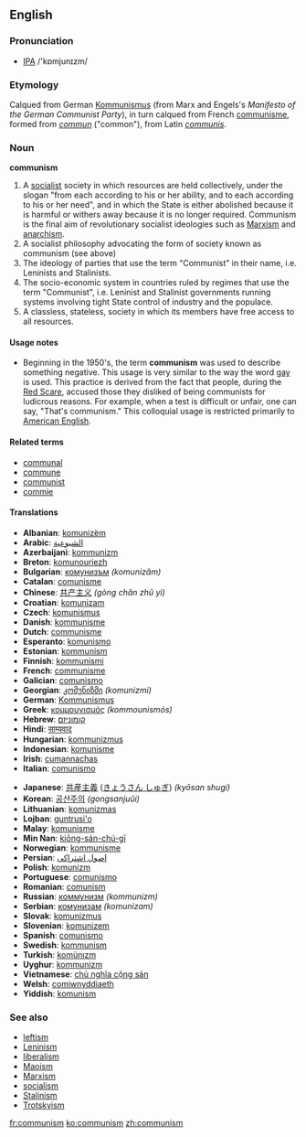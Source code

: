 ==English==
===Pronunciation===
* [[IPA]] /'kɒmjunɪzm/
===Etymology===
Calqued from German [[Kommunismus]] (from Marx and Engels's ''Manifesto of the German Communist Party''), in turn calqued from French [[communisme]], formed from ''[[commun]]'' ("common"), from Latin ''[[communis]]''.

===Noun===
'''communism'''
#A [[socialist]] society in which resources are held collectively, under the slogan "from each according to his or her ability, and to each according to his or her need", and in which the State is either abolished because it is harmful or withers away because it is no longer required.  Communism is the final aim of revolutionary socialist ideologies such as [[Marxism]] and [[anarchism]].
#A socialist philosophy advocating the form of society known as communism (see above)
#The ideology of parties that use the term "Communist" in their name, i.e. Leninists and Stalinists.
#The socio-economic system in countries ruled by regimes that use the term "Communist", i.e. Leninist and Stalinist governments running systems involving tight State control of industry and the populace.
#A classless, stateless, society in which its members have free access to all resources.

====Usage notes====
*Beginning in the 1950's, the term '''communism''' was used to describe something negative. This usage is very similar to the way the word [[gay]] is used. This practice is derived from the fact that people, during the [[Wikipedia:Red Scare|Red Scare]], accused those they disliked of being communists for ludicrous reasons. For example, when a test is difficult or unfair, one can say, "That's communism." This colloquial usage is restricted primarily to [[American English]]. 

====Related terms====
*[[communal]]
*[[commune]]
*[[communist]]
*[[commie]]

====Translations====
{{top}}<!--languages from A to I go here-->
*'''Albanian''': [[komunizëm]]
*'''Arabic''': [[الشيوعية]]
*'''Azerbaijani''': [[kommunizm]]
*'''Breton''': [[komunouriezh]]
*'''Bulgarian''': [[комунизъм]] ''(komunizăm)''
*'''Catalan''': [[comunisme]]
*'''Chinese''': [[共产主义]] ''(gòng chǎn zhǔ yì)''
*'''Croatian''': [[komunizam]]
*'''Czech''': [[komunismus]]
*'''Danish''': [[kommunisme]]
*'''Dutch''': [[communisme]]
*'''Esperanto''': [[komunismo]]
*'''Estonian''': [[kommunism]]
*'''Finnish''': [[kommunismi]]
*'''French''': [[communisme]]
*'''Galician''': [[comunismo]]
*'''Georgian''': [[კომუნიზმი]] ''(komunizmi)''
*'''German''': [[Kommunismus]]
*'''Greek''': [[κομμουνισμός]] ''(kommounismós)''
*'''Hebrew''': [[קומוניזם]]
*'''Hindi''': [[साम्यवाद]]
*'''Hungarian''': [[kommunizmus]]
*'''Indonesian''': [[komunisme]]
*'''Irish''': [[cumannachas]]
*'''Italian''': [[comunismo]]
{{mid}}<!--languages from J to Z go here-->
*'''Japanese''': [[共産主義]] ([[きょうさん しゅぎ]]) ''(kyōsan shugi)''
*'''Korean''': [[공산주의]] ''(gongsanjuŭi)''
*'''Lithuanian''': [[komunizmas]]
*'''Lojban''': [[guntrusi'o]]
*'''Malay''': [[komunisme]]
*'''Min Nan''': [[kiōng-sán-chú-gī]]
*'''Norwegian''': [[kommunisme]]
*'''Persian''': [[اصول اشتراكى]]
*'''Polish''': [[komunizm]]
*'''Portuguese''': [[comunismo]]
*'''Romanian''': [[comunism]]
*'''Russian''': [[коммунизм]] ''(kommunizm)''
*'''Serbian''': [[комунизам]] ''(komunizam)''
*'''Slovak''': [[komunizmus]]
*'''Slovenian''': [[komunizem]]
*'''Spanish''': [[comunismo]]
*'''Swedish''': [[kommunism]]
*'''Turkish''': [[komünızm]]
*'''Uyghur''': [[kommunizm]]
*'''Vietnamese''': [[chủ nghĩa cộng sản]]
*'''Welsh''': [[comiwnyddiaeth]]
*'''Yiddish''': [[komunism]]
{{bottom}}

===See also===
*[[leftism]]
*[[Leninism]]
*[[liberalism]]
*[[Maoism]]
*[[Marxism]]
*[[socialism]]
*[[Stalinism]]
*[[Trotskyism]]

[[fr:communism]]
[[ko:communism]]
[[zh:communism]]